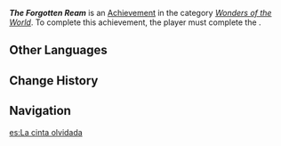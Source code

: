 {{Achievement Infobox
|id           = 81386
|order id     = 1370
|category     = Wonders of the World
|description  = Help [[Broglie]] retrieve and organize all the hydrological monitoring data.
|requirements = Complete ''[[In Search of Lost Time]]''
|primogems    = 5
|tracking     = 
|topic        = 
|type         = Quest
|quest        = 
|hidden       = 1
}}
'''''The Forgotten Ream''''' is an [[Achievement]] in the category ''[[Wonders of the World]]''. To complete this achievement, the player must complete the {{Quest|In Search of Lost Time}}.

==Other Languages==
{{Other Languages
|en      = The Forgotten Ream
|zhs     = 被遗忘的纸带
|zhs_rm  = 
|zht     = 被遺忘的紙帶
|zht_rm  = 
|zh_tl   = 
|ja      = フォーゴトン・テープ
|ja_rm   = Foogoton - Teepu
|ja_tl   = Forgotten Tape
|ko      = 잊힌 테이프
|ko_rm   = 
|ko_tl   = 
|es      = La cinta olvidada
|es_tl   = The Forgotten Tape
|fr      = Le ruban oublié
|fr_tl   = The Forgotten Tape
|ru      = Забытые ленты
|ru_tl   = 
|th      = เทปที่ถูกลืม
|th_rm   = 
|th_tl   = 
|vi      = Băng Giấy Bị Lãng Quên
|vi_tl   = 
|de      = Längst vergessene Streifen
|de_tl   = Long Forgotten Stripes
|id      = Pita yang Terlupakan
|id_tl   = Forgotten Ribbon
|pt      = A Fita Esquecida
|pt_tl   = 
|tr      = Kayıp Şerit
|tr_tl   = Lost Ribbon
|it      = Il nastro dimenticato
|it_tl   = 
}}

==Change History==
{{Change History|4.1}}

==Navigation==
{{Achievement Navbox}}

[[es:La cinta olvidada]]